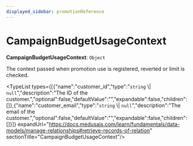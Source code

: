```yaml
---
displayed_sidebar: promotionReference
---
```



# CampaignBudgetUsageContext

 **CampaignBudgetUsageContext**: `Object`

The context passed when promotion use is registered, reverted or limit is checked.

<TypeList types={[{"name":"customer_id","type":"`string` \\| `null`","description":"The ID of the customer.","optional":false,"defaultValue":"","expandable":false,"children":[]},{"name":"customer_email","type":"`string` \\| `null`","description":"The email of the customer.","optional":false,"defaultValue":"","expandable":false,"children":[]}]} expandUrl="https://docs.medusajs.com/learn/fundamentals/data-models/manage-relationships#retrieve-records-of-relation" sectionTitle="CampaignBudgetUsageContext"/>

